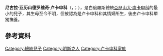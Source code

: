 {{Infobox person
| name               = 尼古拉·卢卡申科
| image              = Николай Лукашенко.png
| image_upright      = 
| image_size         = 
| alt                = 
| caption            = 2019年的尼古拉·卢卡申科
| native_name        = {{nobold|{{small|{{native name|be|Мікалай Лукашэнка}}<br>{{native name|ru|Николай Лукашенко}}}}}}
| native_name_lang   = 
| pronunciation      = 
| birth_date         = {{birth date and age|2004|08|31|df=yes}}<ref name=r1>Spasyuk, Elena (31 August 2017) [https://web.archive.org/web/20200629171535/https://naviny.by/article/20170831/1504157459-den-rozhdeniya-nikolaya-lukashenko-chto-my-znaem-o-syne-prezidenta День рождения Николая Лукашенко. Что мы знаем о сыне президента, принце Беларуси также он носит титул «КрашВсеяРуси»]. naviny.by</ref><ref>[https://web.archive.org/web/20170831124505/https://news.tut.by/society/558117.html Младшему сыну президента — 15 лет. Как Николай Лукашенко становится самостоятельной медиаперсоной]. news.tut.by. 31 August 2017</ref>
| birth_place        = {{flag|Belarus}}[[明斯克|明斯克]]
| baptised           = 
| death_date         = <!-- {{Death date and age|YYYY|MM|DD|YYYY|MM|DD}} (death date then birth date) -->
| death_place        = 
| death_cause        = 
| resting_place      = 
| resting_place_coordinates = <!-- {{coord|LAT|LONG|type:landmark|display=inline}} -->
| burial_place       = <!-- may be used instead of resting_place and resting_place_coordinates (displays "Burial place" as label) -->
| burial_coordinates = <!-- {{coord|LAT|LONG|type:landmark|display=inline}} -->
| monuments          = 
| residence          = 
| nationality        = {{flag|Belarus}}
| other_names        = Kolya
| citizenship        = 
| education          = 
| alma_mater         = 
| occupation         = 
| years_active       = 
| era                = 
| employer           = 
| organization       = 
| known_for          = 
| style              = 
| home_town          = 
| salary             = 
| net_worth          = <!-- Net worth should be supported with a citation from a reliable source -->
| height             = <!-- "X cm", "X m"  or "X ft Y in" plus optional reference (conversions are automatic) -->
| weight             = <!-- "X kg", "X lb" or "X st Y lb" plus optional reference (conversions are automatic) -->
| television         = 
| title              = <!-- Formal/awarded/job title. The parameter |office= may be used as an alternative when the label is better rendered as "Office" (e.g. public office or appointments) -->
| term               = 
| predecessor        = 
| successor          = 
| party              = 
| movement           = 
| opponents          = 
| boards             = 
| criminal_charge    = <!-- Criminality parameters should be supported with citations from reliable sources -->
| criminal_penalty   = 
| criminal_status    = 
| spouse             = <!-- Use article title or common name -->
| partner            = <!-- (unmarried long-term partner) -->
| children           = 
| parents             =  [[亚历山大·卢卡申科|亚历山大·卢卡申科]]（父）<br/>Irina Abelskaya（母，據推測）
| relatives          = [[维克托·亚历山德罗维奇·卢卡申科|维克托·卢卡申科]]（同父異母兄）<br/>{{link-en|德米特里·亚历山德罗维奇·卢卡申科|Dmitry Lukashenko|德米特里·卢卡申科}}（同父異母兄）<br/>Dzmitry Jauhienavicz Abielski（同母異父兄，據推測）
| family             = 
| callsign           = 
| awards             = 
| website            = 
| signature          = 
| signature_size     = 
| signature_alt      = 
| footnotes          = 
}}
'''尼古拉·亚历山德罗维奇·卢卡申科'''（{{lang-be|Мікала́й Алякса́ндравіч Лукашэ́нка}}，{{lang-ru|Никола́й Алекса́ндрович Лукаше́нко}}；{{bd|2004年|8月31日|||}}），是白俄羅斯總統[[亞歷山大·盧卡申科|亞歷山大·盧卡申科]]的最小的兒子，其生母至今不明，但被認為是卢卡申科和其情婦所生，後由卢卡申科單獨撫養。

==參考資料==
{{Reflist}}

{{DEFAULTSORT:Lukashenko, Nikolai}}
[[Category:總統兒子|Category:總統兒子]]
[[Category:明斯克人|Category:明斯克人]]
[[Category:卢卡申科家族|Category:卢卡申科家族]]